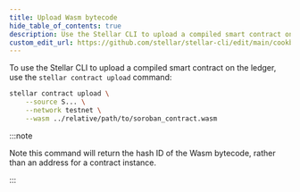 ```yaml
---
title: Upload Wasm bytecode
hide_table_of_contents: true
description: Use the Stellar CLI to upload a compiled smart contract on the ledger
custom_edit_url: https://github.com/stellar/stellar-cli/edit/main/cookbook/install-wasm.mdx
---
```


To use the Stellar CLI to upload a compiled smart contract on the ledger, use the `stellar contract upload` command:

```bash
stellar contract upload \
    --source S... \
    --network testnet \
    --wasm ../relative/path/to/soroban_contract.wasm
```

:::note

Note this command will return the hash ID of the Wasm bytecode, rather than an address for a contract instance.

:::
